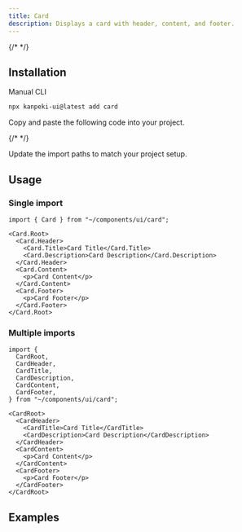 ---
title: Card
description: Displays a card with header, content, and footer.
---

<ComponentPreview name="card-demo" />
{/* <ComponentPreview name="card-with-form" /> */}

## Installation

<TabsRoot defaultValue="manual">

<TabsList>
  <TabsTrigger value="manual">Manual</TabsTrigger>
  <TabsTrigger value="cli" disabled>CLI</TabsTrigger>
</TabsList>
<TabsContent value="cli">

```bash
npx kanpeki-ui@latest add card
```

</TabsContent>

<TabsContent value="manual">

<Steps>

<Step>Copy and paste the following code into your project.</Step>

{/* <ComponentSource name="button" /> */}

<Step>Update the import paths to match your project setup.</Step>

</Steps>

</TabsContent>

</TabsRoot>

## Usage

### Single import

```tsx
import { Card } from "~/components/ui/card";
```

```tsx
<Card.Root>
  <Card.Header>
    <Card.Title>Card Title</Card.Title>
    <Card.Description>Card Description</Card.Description>
  </Card.Header>
  <Card.Content>
    <p>Card Content</p>
  </Card.Content>
  <Card.Footer>
    <p>Card Footer</p>
  </Card.Footer>
</Card.Root>
```

### Multiple imports

```tsx
import {
  CardRoot,
  CardHeader,
  CardTitle,
  CardDescription,
  CardContent,
  CardFooter,
} from "~/components/ui/card";
```

```tsx
<CardRoot>
  <CardHeader>
    <CardTitle>Card Title</CardTitle>
    <CardDescription>Card Description</CardDescription>
  </CardHeader>
  <CardContent>
    <p>Card Content</p>
  </CardContent>
  <CardFooter>
    <p>Card Footer</p>
  </CardFooter>
</CardRoot>
```

## Examples

<ComponentPreview name="card-demo" />

